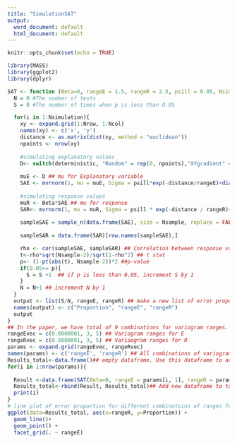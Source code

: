 ```yaml
---
title: "SimulationSAT"
output:
  word_document: default
  html_document: default
---
```


```r
knitr::opts_chunk$set(echo = TRUE)
```


```r
library(MASS)
library(ggplot2)
library(dplyr)
```



```r
SAT <- function (Beta=0, rangeE = 1.5, rangeR = 2.5, psill = 0.05, Nsimulation =10, Nrow = 5, Ncol = 5, deterministic = "Random", Nsample =50){
  N = 0 #The number of tests
  S = 0 #The number of times when p is less than 0.05

  for(i in 1:Nsimulation){
    xy <- expand.grid(1:Nrow, 1:Ncol)
    names(xy) <- c('x', 'y')
    distance <- as.matrix(dist(xy, method = "euclidean"))
    npoints <- nrow(xy)
    
    #simulating explanatory values
    D<- switch(deterministic, "Random" = rep(0, npoints),"XYgradient" = 1.5*xy[,1]+1.5*xy[,2], "Two Zone" = c(rep(10, npoints/2),rep(2,npoints/2))) # defining deterministic. Random means there is no deterministic. XYgradient is linear gradients from north to south and from west to east. 
    
    muE <- D ## mu for Explanatory variable
    SAE <- mvrnorm(1, mu = muE, Sigma = psill*exp(-distance/rangeE)+diag(x = 0.4, nrow=Nrow*Ncol, ncol = Nrow*Ncol)) # simulating data for explanatory variable 
    
    #simulating response values
    muR <- Beta*SAE ## mu for response 
    SAR<- mvrnorm(1, mu = muR, Sigma = psill * exp(-distance / rangeR)+diag(x = 0.4, nrow =Nrow*Ncol, ncol = Nrow*Ncol ))
    
    sampleSAE = sample_n(data.frame(SAE), size = Nsample, replace = FALSE)
    
    sampleSAR = data.frame(SAR)[row.names(sampleSAE),]

    rho <- cor(sampleSAE, sampleSAR) ## Correlation between response values and explanatory values
    t<-rho*sqrt(Nsample-2)/sqrt(1-rho^2) ## t stat
    p<- (1-pt(abs(t), Nsample-2))*2 ##p-value
    if(0.05>= p){
      S = S +1  ## if p is less than 0.05, increment S by 1
    }
    N = N+1 ## increment N by 1
  }
  output <- list(S/N, rangeE, rangeR) ## make a new list of error proportion, range for E, and range for R
  names(output) <- c("Proportion", "rangeE", "rangeR")
  output
}
## In the paper, we have total of 9 combinations for variogram ranges. They use 0, 20, and 50. 
rangeEvec = c(0.0000001, 3, 5) ## Variogram ranges for E
rangeRvec = c(0.0000001, 3, 5) ## Variaogram ranges for R
params <- expand.grid(rangeEvec, rangeRvec)
names(params) <- c('rangeE', 'rangeR') ## All combinations of variogram ranges. For the future, we are going to add sampling designs in the params vectors. 
Results_total<-data.frame()## empty dataframe. Use this dataframe to add proportion later. 
for(i in 1:nrow(params)){
  
  Result <-data.frame(SAT(Beta=0, rangeE = params[i, 1], rangeR = params[i, 2], psill = 0.3, Nsimulation =500, Nrow = 15, Ncol = 15, deterministic = "Random", Nsample = 100)) ## new dataframe for each function call. 
  Results_total<-rbind(Result, Results_total)## Add new dataframe to total results
  print(i)
}
# line plot of error proportion for different combinatoins of ranges for E and R
ggplot(data=Results_total, aes(x=rangeR, y=Proportion)) +
  geom_line()+
  geom_point() + 
  facet_grid(. ~ rangeE)

```

